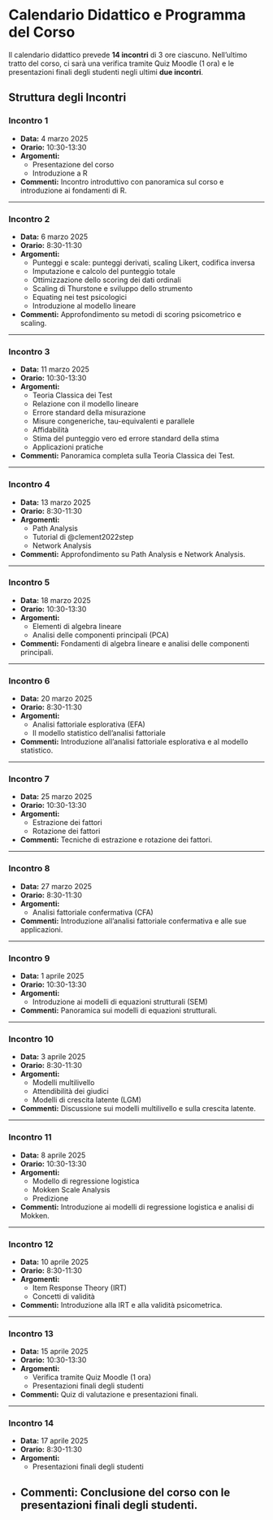 # Calendario Didattico e Programma del Corso {.unnumbered}

Il calendario didattico prevede **14 incontri** di 3 ore ciascuno. Nell'ultimo tratto del corso, ci sarà una verifica tramite Quiz Moodle (1 ora) e le presentazioni finali degli studenti negli ultimi **due incontri**.


## Struttura degli Incontri 

### **Incontro 1**
- **Data:** 4 marzo 2025  
- **Orario:** 10:30-13:30  
- **Argomenti:**  
  - Presentazione del corso  
  - Introduzione a $\mathsf{R}$  
- **Commenti:** Incontro introduttivo con panoramica sul corso e introduzione ai fondamenti di R.  

---

### **Incontro 2**
- **Data:** 6 marzo 2025  
- **Orario:** 8:30-11:30  
- **Argomenti:**  
  - Punteggi e scale: punteggi derivati, scaling Likert, codifica inversa  
  - Imputazione e calcolo del punteggio totale  
  - Ottimizzazione dello scoring dei dati ordinali  
  - Scaling di Thurstone e sviluppo dello strumento  
  - Equating nei test psicologici  
  - Introduzione al modello lineare  
- **Commenti:** Approfondimento su metodi di scoring psicometrico e scaling.  

---

### **Incontro 3**
- **Data:** 11 marzo 2025  
- **Orario:** 10:30-13:30  
- **Argomenti:**  
  - Teoria Classica dei Test  
  - Relazione con il modello lineare  
  - Errore standard della misurazione  
  - Misure congeneriche, tau-equivalenti e parallele  
  - Affidabilità  
  - Stima del punteggio vero ed errore standard della stima  
  - Applicazioni pratiche  
- **Commenti:** Panoramica completa sulla Teoria Classica dei Test.  

---

### **Incontro 4**
- **Data:** 13 marzo 2025  
- **Orario:** 8:30-11:30  
- **Argomenti:**  
  - Path Analysis  
  - Tutorial di @clement2022step
  - Network Analysis  
- **Commenti:** Approfondimento su Path Analysis e Network Analysis.  

---

### **Incontro 5**
- **Data:** 18 marzo 2025  
- **Orario:** 10:30-13:30  
- **Argomenti:**  
  - Elementi di algebra lineare  
  - Analisi delle componenti principali (PCA)  
- **Commenti:** Fondamenti di algebra lineare e analisi delle componenti principali.  

---

### **Incontro 6**
- **Data:** 20 marzo 2025  
- **Orario:** 8:30-11:30  
- **Argomenti:**  
  - Analisi fattoriale esplorativa (EFA)  
  - Il modello statistico dell'analisi fattoriale  
- **Commenti:** Introduzione all'analisi fattoriale esplorativa e al modello statistico.  

---

### **Incontro 7**
- **Data:** 25 marzo 2025  
- **Orario:** 10:30-13:30  
- **Argomenti:**  
  - Estrazione dei fattori  
  - Rotazione dei fattori  
- **Commenti:** Tecniche di estrazione e rotazione dei fattori.  

---

### **Incontro 8**
- **Data:** 27 marzo 2025  
- **Orario:** 8:30-11:30  
- **Argomenti:**  
  - Analisi fattoriale confermativa (CFA)  
- **Commenti:** Introduzione all'analisi fattoriale confermativa e alle sue applicazioni.  

---

### **Incontro 9**
- **Data:** 1 aprile 2025  
- **Orario:** 10:30-13:30  
- **Argomenti:**  
  - Introduzione ai modelli di equazioni strutturali (SEM)  
- **Commenti:** Panoramica sui modelli di equazioni strutturali.  

---

### **Incontro 10**
- **Data:** 3 aprile 2025  
- **Orario:** 8:30-11:30  
- **Argomenti:**  
  - Modelli multilivello  
  - Attendibilità dei giudici  
  - Modelli di crescita latente (LGM)  
- **Commenti:** Discussione sui modelli multilivello e sulla crescita latente.  

---

### **Incontro 11**
- **Data:** 8 aprile 2025  
- **Orario:** 10:30-13:30  
- **Argomenti:**  
  - Modello di regressione logistica  
  - Mokken Scale Analysis  
  - Predizione  
- **Commenti:** Introduzione ai modelli di regressione logistica e analisi di Mokken.  

---

### **Incontro 12**
- **Data:** 10 aprile 2025  
- **Orario:** 8:30-11:30  
- **Argomenti:**  
  - Item Response Theory (IRT)  
  - Concetti di validità  
- **Commenti:** Introduzione alla IRT e alla validità psicometrica.  

---

### **Incontro 13**
- **Data:** 15 aprile 2025  
- **Orario:** 10:30-13:30  
- **Argomenti:**  
  - Verifica tramite Quiz Moodle (1 ora)  
  - Presentazioni finali degli studenti  
- **Commenti:** Quiz di valutazione e presentazioni finali.  

---

### **Incontro 14**
- **Data:** 17 aprile 2025  
- **Orario:** 8:30-11:30  
- **Argomenti:**  
  - Presentazioni finali degli studenti  
- **Commenti:** Conclusione del corso con le presentazioni finali degli studenti.  
---
